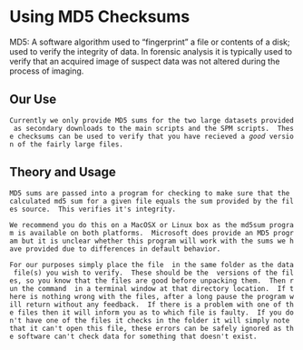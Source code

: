= Using MD5 Checksums =

MD5: A software algorithm used to “fingerprint” a file or contents of a disk; used to verify the integrity of data. In forensic analysis it is typically used to verify that an acquired image of suspect data was not altered during the process of imaging.

<wiki:toc>

== Our Use ==

 Currently we only provide MD5 sums for the two large datasets provided as secondary downloads to the main scripts and the SPM scripts.  These checksums can be used to verify that you have recieved a ''good'' version of the fairly large files.

== Theory and Usage ==

 MD5 sums are passed into a program for checking to make sure that the calculated md5 sum for a given file equals the sum provided by the files source.  This verifies it's integrity.

 We recommend you do this on a MacOSX or Linux box as the md5sum program is available on both platforms.  Microsoft does provide an MD5 program but it is unclear whether this program will work with the sums we have provided due to differences in default behavior.

 For our purposes simply place the file {{{md5mvpa.txt}}} in the same folder as the data file(s) you wish to verify.  These should be the {{{ .tar.gz }}} versions of the files, so you know that the files are good before unpacking them.  Then run the command {{{md5sum -c md5mvps.txt}}} in a terminal window at that directory location.  If there is nothing wrong with the files, after a long pause the program will return without any feedback.  If there is a problem with one of the files then it will inform you as to which file is faulty.  If you don't have one of the files it checks in the folder it will simply note that it can't open this file, these errors can be safely ignored as the software can't check data for something that doesn't exist.